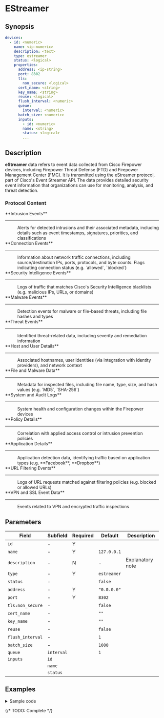 # EStreamer

## Synopsis

```yaml
devices:
  - id: <numeric>
    name: <ip-numeric>
    description: <text>
    type: estreamer
    status: <logical>
    properties:
      address: <ip-string>
      port: 8302
      tls:
        non_secure: <logical>
      cert_name: <string>
      key_name: <string>
      reuse: <logical>
      flush_interval: <numeric>
      queue:
        interval: <numeric>
      batch_size: <numeric>
      inputs:
        - id: <numeric>
        name: <string>
        status: <logical>
        ...
```

## Description

**eStreamer** data refers to event data collected from Cisco Firepower devices, including Firepower Threat Defense (FTD) and Firepower Management Center (FMC). It is transmitted using the eStreamer protocol, part of Cisco's Event Streamer API. The data provides detailed security event information that organizations can use for monitoring, analysis, and threat detection.

### Protocol Content

<dl>
  <dt>**Intrusion Events**</dt>
    <hr style={{margin: "0px"}}/>
    <dd>
    Alerts for detected intrusions and their associated metadata, including details such as event timestamps, signatures, priorities, and classifications
    </dd>

  <dt>**Connection Events**</dt>
    <hr style={{margin: "0px"}}/>
    <dd>
    Information about network traffic connections, including source/destination IPs, ports, protocols, and byte counts. Flags indicating connection status (e.g. `allowed`, `blocked`)
    </dd>

  <dt>**Security Intelligence Events**</dt>
    <hr style={{margin: "0px"}}/>
    <dd>Logs of traffic that matches Cisco's Security Intelligence blacklists (e.g. malicious IPs, URLs, or domains)</dd>

  <dt>**Malware Events**</dt>
    <hr style={{margin: "0px"}}/>
    <dd>Detection events for malware or file-based threats, including file hashes and types</dd>

  <dt>**Threat Events**</dt>
    <hr style={{margin: "0px"}}/>
    <dd>Identified threat-related data, including severity and remediation information</dd>

  <dt>**Host and User Details**</dt>
    <hr style={{margin: "0px"}}/>
    <dd>Associated hostnames, user identities (via integration with identity providers), and network context</dd>

  <dt>**File and Malware Data**</dt>
    <hr style={{margin: "0px"}}/>
    <dd>Metadata for inspected files, including file name, type, size, and hash values (e.g. `MD5`, `SHA-256`)</dd>

  <dt>**System and Audit Logs**</dt>
    <hr style={{margin: "0px"}}/>
    <dd>System health and configuration changes within the Firepower devices</dd>

  <dt>**Policy Details**</dt>
    <hr style={{margin: "0px"}}/>
    <dd>Correlation with applied access control or intrusion prevention policies</dd>

  <dt>**Application Details**</dt>
    <hr style={{margin: "0px"}}/>
    <dd>Application detection data, identifying traffic based on application types (e.g. **Facebook**, **Dropbox**)</dd>

  <dt>**URL Filtering Events**</dt>
    <hr style={{margin: "0px"}}/>
    <dd>Logs of URL requests matched against filtering policies (e.g. blocked or allowed URLs)</dd>

  <dt>**VPN and SSL Event Data**</dt>
    <hr style={{margin: "0px"}}/>
    <dd>Events related to VPN and encrypted traffic inspections</dd>
</dl>

## Parameters

|Field|Subfield|Required|Default|Description|
|---|---|---|---|---|
|`id`|-|Y|||
|`name`|-|Y|`127.0.0.1`||
|`description`|-|N|-|Explanatory note|
|`type`|-|Y|`estreamer`||
|`status`|-||`false`||
|`address`|-|Y|`"0.0.0.0"`||
|`port`|-|Y|`8302`||
|`tls:non_secure`|-||`false`||
|`cert_name`|-||`""`||
|`key_name`|-||`""`||
|`reuse`|-||`false`||
|`flush_interval`|-||`1`||
|`batch_size`|-||`1000`||
|`queue`|`interval`||`1`||
|`inputs`|`id`||||
||`name`||||
||`status`||||

## Examples

<details>
<summary>Sample code</summary>
```yaml
```
</details>

{/* TODO: Complete */}